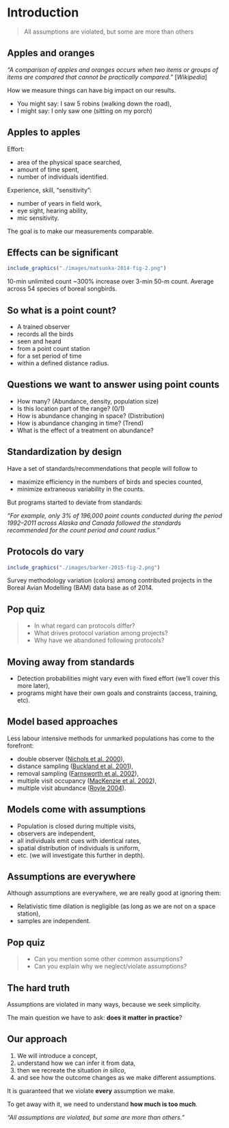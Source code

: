 # Introduction {#intro}

> All assumptions are violated, but some are more than others


## Apples and oranges

_"A comparison of apples and oranges occurs when two items or groups of items are compared that 
cannot be practically compared."_ [_Wikipedia_]

How we measure things can have big impact on our results.

- You might say: I saw 5 robins (walking down the road),
- I might say: I only saw one (sitting on my porch)


## Apples to apples

Effort:

- area of the physical space searched,
- amount of time spent,
- number of individuals identified.

Experience, skill, "sensitivity":

- number of years in field work,
- eye sight, hearing ability,
- mic sensitivity.

The goal is to make our measurements comparable.


## Effects can be significant

```r
include_graphics("./images/matsuoka-2014-fig-2.png")
```

10-min unlimited count ~300% increase over 3-min 50-m count. 
Average across 54 species of boreal songbirds.


## So what is a point count?

- A trained observer 
- records all the birds 
- seen and heard 
- from a point count station 
- for a set period of time
- within a defined distance radius.


## Questions we want to answer using point counts

- How many? (Abundance, density, population size)
- Is this location part of the range? (0/1)
- How is abundance changing in space? (Distribution)
- How is abundance changing in time? (Trend)
- What is the effect of a treatment on abundance?

## Standardization by design

Have a set of standards/recommendations that people will follow to

- maximize efficiency in the numbers of birds and species counted,
- minimize extraneous variability in the counts.

But programs started to deviate from standards:

_"For example, only 3% of 196,000 point counts conducted during the period
1992--2011 across Alaska and Canada followed the standards recommended for the count period and count radius."_

## Protocols do vary

```r
include_graphics("./images/barker-2015-fig-2.png")
```

Survey methodology variation (colors) among contributed projects
in the Boreal Avian Modelling (BAM) data base as of 2014.


## Pop quiz

> - In what regard can protocols differ?
> - What drives protocol variation among projects?
> - Why have we abandoned following protocols?

## Moving away from standards

- Detection probabilities might vary even with fixed effort (we'll cover this more later),
- programs might have their own goals and constraints (access, training, etc).

## Model based approaches

Less labour intensive methods for unmarked populations has come to the forefront:

- double observer ([Nichols et al. 2000](https://doi.org/10.1642/0004-8038(2000)117[0393:ADOAFE]2.0.CO;2)),
- distance sampling ([Buckland et al. 2001](https://global.oup.com/academic/product/introduction-to-distance-sampling-9780198509271)),
- removal sampling ([Farnsworth et al. 2002](https://doi.org/10.1642/0004-8038(2002)119[0414:ARMFED]2.0.CO;2)),
- multiple visit occupancy ([MacKenzie et al. 2002](https://doi.org/10.1890/0012-9658(2002)083[2248:ESORWD]2.0.CO;2)),
- multiple visit abundance ([Royle 2004](https://doi.org/10.1111/j.0006-341X.2004.00142.x)).

## Models come with assumptions

- Population is closed during multiple visits,
- observers are independent,
- all individuals emit cues with identical rates,
- spatial distribution of individuals is uniform,
- etc. (we will investigate this further in depth).

## Assumptions are everywhere

Although assumptions are everywhere, we are really good at ignoring them:

- Relativistic time dilation is negligible (as long as we are not on a space station),
- samples are independent.

## Pop quiz

> - Can you mention some other common assumptions?
> - Can you explain why we neglect/violate assumptions?

## The hard truth

Assumptions are violated in many ways, because we seek simplicity.

The main question we have to ask: **does it matter in practice**?


## Our approach

1. We will introduce a concept,
2. understand how we can infer it from data,
3. then we recreate the situation _in silico_,
4. and see how the outcome changes as we make different assumptions.

It is guaranteed that we violate **every** assumption we make.

To get away with it, we need to understand **how much is too much**.

_"All assumptions are violated, but some are more than others."_


